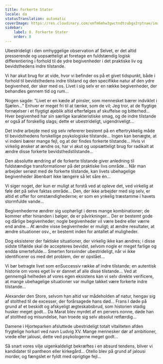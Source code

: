 ```yaml
---
title: Forkerte Stater
locale: da
statusTranslation: automatic
coverImage: https://res.cloudinary.com/xmfm6mhw3gwctndtcubgx2rptnae/image/upload/v1740468922/small_cover_tratado_de_psicologia_revolucionaria_a4c0dca4e0.webp
sidebar:
    label: 8. Forkerte Stater
    order: 8
---
```

Ubestrideligt i den omhyggelige observation af Selvet, er det altid presserende og uopsætteligt at foretage en fuldstændig logisk differentiering i forhold til de ydre begivenheder i det praktiske liv og bevidsthedens indre tilstande.

Vi har akut brug for at vide, hvor vi befinder os på et givet tidspunkt, både i forhold til bevidsthedens indre tilstand og den specifikke natur af den ydre begivenhed, der sker med os. Livet i sig selv er en række begivenheder, der behandles gennem tid og rum...

Nogen sagde: "Livet er en kæde af pinsler, som mennesket bærer indviklet i Sjælen..." Enhver er meget fri til at tænke, som de vil; Jeg tror, at de flygtige fornøjelser i et flygtigt øjeblik altid efterfølges af skuffelse og bitterhed... Hver begivenhed har sin særlige karakteristiske smag, og de indre tilstande er også af forskellig slags; dette er ubestrideligt, uigendriveligt...

Det indre arbejde med sig selv refererer bestemt på en eftertrykkelig måde til bevidsthedens forskellige psykologiske tilstande... Ingen kan benægte, at vi indeni bærer mange fejl, og at der findes forkerte tilstande... Hvis vi virkelig ønsker at ændre os, har vi akut og uopsætteligt brug for radikalt at ændre disse forkerte bevidsthedstilstande...

Den absolutte ændring af de forkerte tilstande giver anledning til fuldstændige transformationer på det praktiske livs område... Når man arbejder seriøst med de forkerte tilstande, kan livets ubehagelige begivenheder åbenbart ikke længere så let såre én...

Vi siger noget, der kun er muligt at forstå ved at opleve det, ved virkelig at føle det på selve faktas område... Den, der ikke arbejder med sig selv, er altid et offer for omstændighederne; er som en ynkelig træstamme i havets stormfulde vande...

Begivenhederne ændrer sig uophørligt i deres mange kombinationer; de kommer efter hinanden i bølger, de er påvirkninger... Der er bestemt gode og dårlige begivenheder; nogle begivenheder vil være bedre eller værre end andre... At ændre visse begivenheder er muligt; at ændre resultater, at ændre situationer osv., er bestemt inden for antallet af muligheder.

Dog eksisterer der faktiske situationer, der virkelig ikke kan ændres; i disse sidste tilfælde skal de accepteres bevidst, selvom nogle er meget farlige og endda smertefulde... Smerten forsvinder ubestrideligt, når vi ikke identificerer os med det problem, der er opstået...

Vi bør betragte livet som enSuccessiv række af indre tilstande; en autentisk historie om vores eget liv er dannet af alle disse tilstande... Ved at gennemgå helheden af ​​vores egen eksistens kan vi selv direkte verificere, at mange ubehagelige situationer var mulige takket være forkerte indre tilstande...

Alexander den Store, selvom han altid var mådeholden af ​​natur, hengav sig af stolthed til de excesser, der forårsagede hans død... Frans I døde på grund af et beskidt og afskyeligt ægteskabsbrud, som historien stadig husker meget godt... Da Marat blev myrdet af en pervers nonne, døde han af stolthed og misundelse, han troede sig selv absolut retfærdig...

Damene i Hjorteparken afsluttede ubestrideligt totalt vitaliteten af ​​den frygtelige horkarl ved navn Ludvig XV. Mange mennesker dør af ambitioner, vrede eller jalousi, dette ved psykologerne meget godt...

Så snart vores vilje uigenkaldeligt bekræftes i en absurd tendens, bliver vi kandidater til pantheon eller kirkegård... Otello blev på grund af jalousi morder, og fængslet er fyldt med oprigtige fejl...

